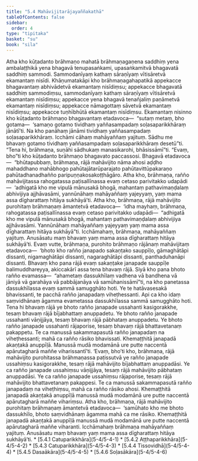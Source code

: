 ```yaml
---
title: "5.4 Mahāvijitarājayaññakathā"
tableOfContents: false
sidebar:
  order: 4
type: "tipitaka"
basket: "su"
book: "sila"
---
```



<DynamicBreadcrumb />

<Division number="334" book="sila">

<Paragraph number="545" book="sila">
Atha kho kūṭadanto brāhmaṇo mahatā brāhmaṇagaṇena saddhiṃ yena ambalaṭṭhikā yena bhagavā tenupasaṅkami, upasaṅkamitvā bhagavatā saddhiṃ sammodi. Sammodanīyaṃ kathaṃ sāraṇīyaṃ vītisāretvā ekamantaṃ nisīdi. Khāṇumatakāpi kho brāhmaṇagahapatikā appekacce bhagavantaṃ abhivādetvā ekamantaṃ nisīdiṃsu; appekacce bhagavatā saddhiṃ sammodiṃsu, sammodanīyaṃ kathaṃ sāraṇīyaṃ vītisāretvā ekamantaṃ nisīdiṃsu; appekacce yena bhagavā tenañjaliṃ paṇāmetvā ekamantaṃ nisīdiṃsu; appekacce nāmagottaṃ sāvetvā ekamantaṃ nisīdiṃsu; appekacce tuṇhībhūtā ekamantaṃ nisīdiṃsu.


</Paragraph>

</Division>
<Division number="335" book="sila">

<Paragraph number="546" book="sila">
Ekamantaṃ nisinno kho kūṭadanto brāhmaṇo bhagavantaṃ etadavoca—  “sutaṃ metaṃ, bho gotama—  ‘samaṇo gotamo tividhaṃ yaññasampadaṃ soḷasaparikkhāraṃ jānātī’ti. Na kho panāhaṃ jānāmi tividhaṃ yaññasampadaṃ soḷasaparikkhāraṃ. Icchāmi cāhaṃ mahāyaññaṃ yajituṃ. Sādhu me bhavaṃ gotamo tividhaṃ yaññasampadaṃ soḷasaparikkhāraṃ desetū”ti.


</Paragraph>

</Division>
<Division number="336" book="sila">

<Paragraph number="547" book="sila">
“Tena hi, brāhmaṇa, suṇāhi sādhukaṃ manasikarohi, bhāsissāmī”ti. “Evaṃ, bho”ti kho kūṭadanto brāhmaṇo bhagavato paccassosi. Bhagavā etadavoca—  “bhūtapubbaṃ, brāhmaṇa, rājā mahāvijito nāma ahosi aḍḍho mahaddhano mahābhogo pahūtajātarūparajato pahūtavittūpakaraṇo pahūtadhanadhañño paripuṇṇakosakoṭṭhāgāro. Atha kho, brāhmaṇa, rañño mahāvijitassa rahogatassa paṭisallīnassa evaṃ cetaso parivitakko udapādi—  ‘adhigatā kho me vipulā mānusakā bhogā, mahantaṃ pathavimaṇḍalaṃ abhivijiya ajjhāvasāmi, yannūnāhaṃ mahāyaññaṃ yajeyyaṃ, yaṃ mama assa dīgharattaṃ hitāya sukhāyā’ti.


</Paragraph>

</Division>
<Division number="337" book="sila">

<Paragraph number="548" book="sila">
Atha kho, brāhmaṇa, rājā mahāvijito purohitaṃ brāhmaṇaṃ āmantetvā etadavoca—  ‘idha mayhaṃ, brāhmaṇa, rahogatassa paṭisallīnassa evaṃ cetaso parivitakko udapādi—  “adhigatā kho me vipulā mānusakā bhogā, mahantaṃ pathavimaṇḍalaṃ abhivijiya ajjhāvasāmi. Yannūnāhaṃ mahāyaññaṃ yajeyyaṃ yaṃ mama assa dīgharattaṃ hitāya sukhāyā”ti. Icchāmahaṃ, brāhmaṇa, mahāyaññaṃ yajituṃ. Anusāsatu maṃ bhavaṃ yaṃ mama assa dīgharattaṃ hitāya sukhāyā’ti.


</Paragraph>

</Division>
<Division number="338" book="sila">

<Paragraph number="549" book="sila">
Evaṃ vutte, brāhmaṇa, purohito brāhmaṇo rājānaṃ mahāvijitaṃ etadavoca—  ‘bhoto kho rañño janapado sakaṇṭako sauppīḷo, gāmaghātāpi dissanti, nigamaghātāpi dissanti, nagaraghātāpi dissanti, panthaduhanāpi dissanti. Bhavaṃ kho pana rājā evaṃ sakaṇṭake janapade sauppīḷe balimuddhareyya, akiccakārī assa tena bhavaṃ rājā. Siyā kho pana bhoto rañño evamassa—  “ahametaṃ dassukhīlaṃ vadhena vā bandhena vā jāniyā vā garahāya vā pabbājanāya vā samūhanissāmī”ti, na kho panetassa dassukhīlassa evaṃ sammā samugghāto hoti. Ye te hatāvasesakā bhavissanti, te pacchā rañño janapadaṃ viheṭhessanti. Api ca kho idaṃ saṃvidhānaṃ āgamma evametassa dassukhīlassa sammā samugghāto hoti. Tena hi bhavaṃ rājā ye bhoto rañño janapade ussahanti kasigorakkhe, tesaṃ bhavaṃ rājā bījabhattaṃ anuppadetu. Ye bhoto rañño janapade ussahanti vāṇijjāya, tesaṃ bhavaṃ rājā pābhataṃ anuppadetu. Ye bhoto rañño janapade ussahanti rājaporise, tesaṃ bhavaṃ rājā bhattavetanaṃ pakappetu. Te ca manussā sakammapasutā rañño janapadaṃ na viheṭhessanti; mahā ca rañño rāsiko bhavissati. Khemaṭṭhitā janapadā akaṇṭakā anuppīḷā. Manussā mudā modamānā ure putte naccentā apārutagharā maññe viharissantī’ti. ‘Evaṃ, bho’ti kho, brāhmaṇa, rājā mahāvijito purohitassa brāhmaṇassa paṭissutvā ye rañño janapade ussahiṃsu kasigorakkhe, tesaṃ rājā mahāvijito bījabhattaṃ anuppadāsi. Ye ca rañño janapade ussahiṃsu vāṇijjāya, tesaṃ rājā mahāvijito pābhataṃ anuppadāsi. Ye ca rañño janapade ussahiṃsu rājaporise, tesaṃ rājā mahāvijito bhattavetanaṃ pakappesi. Te ca manussā sakammapasutā rañño janapadaṃ na viheṭhiṃsu, mahā ca rañño rāsiko ahosi. Khemaṭṭhitā janapadā akaṇṭakā anuppīḷā manussā mudā modamānā ure putte naccentā apārutagharā maññe vihariṃsu. Atha kho, brāhmaṇa, rājā mahāvijito purohitaṃ brāhmaṇaṃ āmantetvā etadavoca—  ‘samūhato kho me bhoto dassukhīlo, bhoto saṃvidhānaṃ āgamma mahā ca me rāsiko. Khemaṭṭhitā janapadā akaṇṭakā anuppīḷā manussā mudā modamānā ure putte naccentā apārutagharā maññe viharanti. Icchāmahaṃ brāhmaṇa mahāyaññaṃ yajituṃ. Anusāsatu maṃ bhavaṃ yaṃ mama assa dīgharattaṃ hitāya sukhāyā’ti.

</Paragraph>
</Division>

<TableOfContents book="sila" section="5.4">
* [5.4.1 Catuparikkhāra](5-4/5-4-1)
* [5.4.2 Aṭṭhaparikkhāra](5-4/5-4-2)
* [5.4.3 Catuparikkhāra](5-4/5-4-3)
* [5.4.4 Tissovidhā](5-4/5-4-4)
* [5.4.5 Dasaākāra](5-4/5-4-5)
* [5.4.6 Soḷasākāra](5-4/5-4-6)
</TableOfContents>